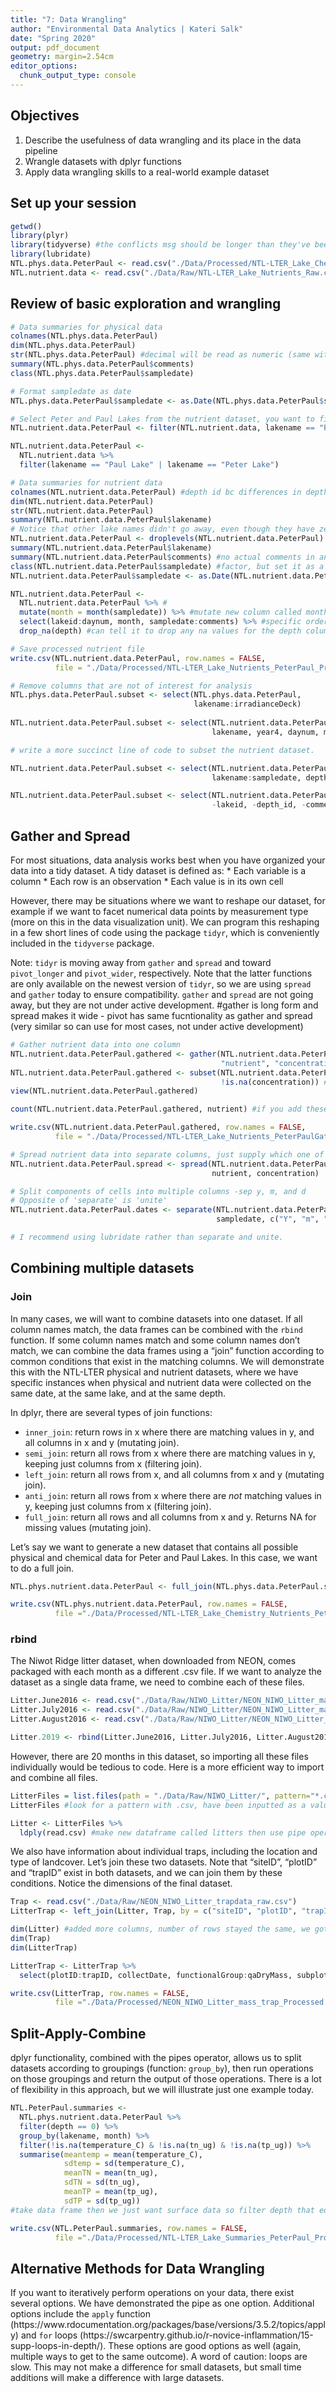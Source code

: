 ```yaml
---
title: "7: Data Wrangling"
author: "Environmental Data Analytics | Kateri Salk"
date: "Spring 2020"
output: pdf_document
geometry: margin=2.54cm
editor_options: 
  chunk_output_type: console
---
```


## Objectives
1. Describe the usefulness of data wrangling and its place in the data pipeline
2. Wrangle datasets with dplyr functions
3. Apply data wrangling skills to a real-world example dataset

## Set up your session

```r
getwd()
library(plyr)
library(tidyverse) #the conflicts msg should be longer than they've been in the past, just noting where we have multiple packagaes at same time which of those ufcntions will be used by certain packages; so summarize will mask summarize function in summarize (whihc is why we loaded plyr first)
library(lubridate)
NTL.phys.data.PeterPaul <- read.csv("./Data/Processed/NTL-LTER_Lake_ChemistryPhysics_PeterPaul_Processed.csv")
NTL.nutrient.data <- read.csv("./Data/Raw/NTL-LTER_Lake_Nutrients_Raw.csv")
```

## Review of basic exploration and wrangling
```r
# Data summaries for physical data
colnames(NTL.phys.data.PeterPaul)
dim(NTL.phys.data.PeterPaul)
str(NTL.phys.data.PeterPaul) #decimal will be read as numeric (same with integers? in terms of how it reads? still need to tell r sampledate is a date fucntion)
summary(NTL.phys.data.PeterPaul$comments)
class(NTL.phys.data.PeterPaul$sampledate)

# Format sampledate as date
NTL.phys.data.PeterPaul$sampledate <- as.Date(NTL.phys.data.PeterPaul$sampledate, format = "%Y-%m-%d") #do this first and then class again to make sure it comes up as 'date'

# Select Peter and Paul Lakes from the nutrient dataset, you want to filter here too is lakename paul or is it peter, could do this with a pipe
NTL.nutrient.data.PeterPaul <- filter(NTL.nutrient.data, lakename == "Paul Lake" | lakename == "Peter Lake")

NTL.nutrient.data.PeterPaul <-
  NTL.nutrient.data %>%
  filter(lakename == "Paul Lake" | lakename == "Peter Lake")

# Data summaries for nutrient data
colnames(NTL.nutrient.data.PeterPaul) #depth id bc differences in depth so consistent numbering format, po is phosphate
dim(NTL.nutrient.data.PeterPaul)
str(NTL.nutrient.data.PeterPaul)
summary(NTL.nutrient.data.PeterPaul$lakename) 
# Notice that other lake names didn't go away, even though they have zero values, still inlcudes all th einfo even if you've factored out so to get out of that use drop levels (below)
NTL.nutrient.data.PeterPaul <- droplevels(NTL.nutrient.data.PeterPaul) #doesn't change dimensions in env but if you rerun the above summary you just get Peter and Paul (what we specified)
summary(NTL.nutrient.data.PeterPaul$lakename)
summary(NTL.nutrient.data.PeterPaul$comments) #no actual comments in any of the rows
class(NTL.nutrient.data.PeterPaul$sampledate) #factor, but set it as a date
NTL.nutrient.data.PeterPaul$sampledate <- as.Date(NTL.nutrient.data.PeterPaul$sampledate, format = "%m/%d/%y") #need to tell r this is date this came in

NTL.nutrient.data.PeterPaul <- 
  NTL.nutrient.data.PeterPaul %>% #
  mutate(month = month(sampledate)) %>% #mutate new column called month
  select(lakeid:daynum, month, sampledate:comments) %>% #specific order
  drop_na(depth) #can tell it to drop any na values for the depth column, have to rerun lubridate first, again? masked stuff that shows up for li\ubridate doesn't matter

# Save processed nutrient file
write.csv(NTL.nutrient.data.PeterPaul, row.names = FALSE, 
          file = "./Data/Processed/NTL-LTER_Lake_Nutrients_PeterPaul_Processed.csv")

# Remove columns that are not of interest for analysis
NTL.phys.data.PeterPaul.subset <- select(NTL.phys.data.PeterPaul, 
                                         lakename:irradianceDeck)
  
NTL.nutrient.data.PeterPaul.subset <- select(NTL.nutrient.data.PeterPaul, 
                                             lakename, year4, daynum, month, sampledate, depth:po4)

# write a more succinct line of code to subset the nutrient dataset. 

NTL.nutrient.data.PeterPaul.subset <- select(NTL.nutrient.data.PeterPaul, 
                                             lakename:sampledate, depth:po4) #or could use drop here (below) or even pipe

NTL.nutrient.data.PeterPaul.subset <- select(NTL.nutrient.data.PeterPaul, 
                                             -lakeid, -depth_id, -comments)

```


## Gather and Spread

For most situations, data analysis works best when you have organized your data into a tidy dataset. A tidy dataset is defined as: 
* Each variable is a column
* Each row is an observation 
* Each value is in its own cell

However, there may be situations where we want to reshape our dataset, for example if we want to facet numerical data points by measurement type (more on this in the data visualization unit). We can program this reshaping in a few short lines of code using the package `tidyr`, which is conveniently included in the `tidyverse` package. 

Note: `tidyr` is moving away from `gather` and `spread` and toward `pivot_longer` and `pivot_wider`, respectively. Note that the latter functions are only available on the newest version of `tidyr`, so we are using `spread` and `gather` today to ensure compatibility. `gather` and `spread` are not going away, but they are not under active development. #gather is long form and spread makes it wide - pivot has same fucntionality as gather and spread (very similar so can use for most cases, not under active development)

```r
# Gather nutrient data into one column
NTL.nutrient.data.PeterPaul.gathered <- gather(NTL.nutrient.data.PeterPaul.subset, 
                                               "nutrient", "concentration", tn_ug:po4) #supply what the new columns will be and then display each concentration of the nutrient in the next column - total nitrogen in micrograms per liter and phosphate, names in one column, values in another
NTL.nutrient.data.PeterPaul.gathered <- subset(NTL.nutrient.data.PeterPaul.gathered, 
                                               !is.na(concentration)) #subset to remove NAs in concentration column so it will reduce number of rows
view(NTL.nutrient.data.PeterPaul.gathered)

count(NTL.nutrient.data.PeterPaul.gathered, nutrient) #if you add these up, it should equal number of rows in your dataset

write.csv(NTL.nutrient.data.PeterPaul.gathered, row.names = FALSE, 
          file = "./Data/Processed/NTL-LTER_Lake_Nutrients_PeterPaulGathered_Processed.csv")

# Spread nutrient data into separate columns, just supply which one of the columsn will be the column names from now on, concentration will be the value, now has two less rows (sugegsts that it had two rows that had NAs in our initial data but we've now removed those), have to call it a new data frame or it won't save when you spread
NTL.nutrient.data.PeterPaul.spread <- spread(NTL.nutrient.data.PeterPaul.gathered, 
                                             nutrient, concentration)

# Split components of cells into multiple columns -sep y, m, and d
# Opposite of 'separate' is 'unite'
NTL.nutrient.data.PeterPaul.dates <- separate(NTL.nutrient.data.PeterPaul.subset, 
                                              sampledate, c("Y", "m", "d"))

# I recommend using lubridate rather than separate and unite.

```

## Combining multiple datasets

### Join 
In many cases, we will want to combine datasets into one dataset. If all column names match, the data frames can be combined with the `rbind` function. If some column names match and some column names don't match, we can combine the data frames using a "join" function according to common conditions that exist in the matching columns. We will demonstrate this with the NTL-LTER physical and nutrient datasets, where we have specific instances when physical and nutrient data were collected on the same date, at the same lake, and at the same depth. 

In dplyr, there are several types of join functions: 

* `inner_join`: return rows in x where there are matching values in y, and all columns in x and y (mutating join).
* `semi_join`: return all rows from x where there are matching values in  y, keeping just columns from x (filtering join).
* `left_join`: return all rows from x, and all columns from x and y (mutating join).
* `anti_join`: return all rows from x where there are *not* matching values in y, keeping just columns from x (filtering join).
* `full_join`: return all rows and all columns from x and y. Returns NA for missing values (mutating join).

Let's say we want to generate a new dataset that contains all possible physical and chemical data for Peter and Paul Lakes. In this case, we want to do a full join.

```r

NTL.phys.nutrient.data.PeterPaul <- full_join(NTL.phys.data.PeterPaul.subset, NTL.nutrient.data.PeterPaul.subset)

write.csv(NTL.phys.nutrient.data.PeterPaul, row.names = FALSE, 
          file ="./Data/Processed/NTL-LTER_Lake_Chemistry_Nutrients_PeterPaul_Processed.csv") #joined by those that are consistent, sometimes you want to specify this but usually intutively knows what to do

```

### rbind

The Niwot Ridge litter dataset, when downloaded from NEON, comes packaged with each month as a different .csv file. If we want to analyze the dataset as a single data frame, we need to combine each of these files. 

```r
Litter.June2016 <- read.csv("./Data/Raw/NIWO_Litter/NEON_NIWO_Litter_massdata_2016-06_raw.csv")
Litter.July2016 <- read.csv("./Data/Raw/NIWO_Litter/NEON_NIWO_Litter_massdata_2016-07_raw.csv")
Litter.August2016 <- read.csv("./Data/Raw/NIWO_Litter/NEON_NIWO_Litter_massdata_2016-08_raw.csv")

Litter.2019 <- rbind(Litter.June2016, Litter.July2016, Litter.August2016) #use rbind to bind your rows stacking them on top of another, if you look at dimensions and add together it adds to what????***** should equal 168 in 2019
```

However, there are 20 months in this dataset, so importing all these files individually would be tedious to code. Here is a more efficient way to import and combine all files.

```r
LitterFiles = list.files(path = "./Data/Raw/NIWO_Litter/", pattern="*.csv", full.names=TRUE)
LitterFiles #look for a pattern with .csv, have been inputted as a value, it found all litter files

Litter <- LitterFiles %>%
  ldply(read.csv) #make new dataframe called litters then use pipe operator, can read anythign that's a csv
```

We also have information about individual traps, including the location and type of landcover. Let's join these two datasets. Note that "siteID", "plotID" and "trapID" exist in both datasets, and we can join them by these conditions. Notice the dimensions of the final dataset.
```r
Trap <- read.csv("./Data/Raw/NEON_NIWO_Litter_trapdata_raw.csv")
LitterTrap <- left_join(Litter, Trap, by = c("siteID", "plotID", "trapID")) #further explanation needed!*** can tell join function which to join by, warning msg is usually ok as long as grammar/spelling is correct

dim(Litter) #added more columns, number of rows stayed the same, we got 39 columns (23 _ 19 - 3 that are the same across them?) domainid was retained in both but domainid.y and domainid.x
dim(Trap)
dim(LitterTrap)

LitterTrap <- LitterTrap %>%
  select(plotID:trapID, collectDate, functionalGroup:qaDryMass, subplotID:geodeticDatum)

write.csv(LitterTrap, row.names = FALSE, 
          file ="./Data/Processed/NEON_NIWO_Litter_mass_trap_Processed.csv")
```

## Split-Apply-Combine

dplyr functionality, combined with the pipes operator, allows us to split datasets according to groupings (function: `group_by`), then run operations on those groupings and return the output of those operations. There is a lot of flexibility in this approach, but we will illustrate just one example today.

```r
NTL.PeterPaul.summaries <- 
  NTL.phys.nutrient.data.PeterPaul %>%
  filter(depth == 0) %>%
  group_by(lakename, month) %>%
  filter(!is.na(temperature_C) & !is.na(tn_ug) & !is.na(tp_ug)) %>%
  summarise(meantemp = mean(temperature_C), 
            sdtemp = sd(temperature_C), 
            meanTN = mean(tn_ug), 
            sdTN = sd(tn_ug), 
            meanTP = mean(tp_ug), 
            sdTP = sd(tp_ug))
#take data frame then we just want surface data so filter depth that equals zero then group by lake and then month bc things change seasonally, we want to do math ops but can't with NAs in data set so tell r to filter na for temp and total nitrogen and total phosphorous, then use summarize function to create new data files so should have 6 new data columsn at the end; remember to know we need to load plyr first before dplyr (to suppress plyr) in order to get this grouping

write.csv(NTL.PeterPaul.summaries, row.names = FALSE, 
          file ="./Data/Processed/NTL-LTER_Lake_Summaries_PeterPaul_Processed.csv")

```

## Alternative Methods for Data Wrangling

If you want to iteratively perform operations on your data, there exist several options. We have demonstrated the pipe as one option. Additional options include the `apply` function (https://www.rdocumentation.org/packages/base/versions/3.5.2/topics/apply) and `for` loops (https://swcarpentry.github.io/r-novice-inflammation/15-supp-loops-in-depth/). These options are good options as well (again, multiple ways to get to the same outcome). A word of caution: loops are slow. This may not make a difference for small datasets, but small time additions will make a difference with large datasets.